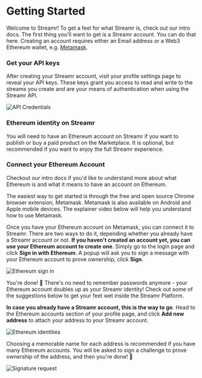

# Getting Started
Welcome to Streamr! To get a feel for what Streamr is, check out our <Link to={docsLinks.introduction}>intro docs</Link>.
The first thing you'll want to get is a Streamr account. You can do that <Link to={routes.auth.login()}>here</Link>. Creating an account requires either an Email address or a Web3 Ethereum wallet, e.g. <a href="https://metamask.io" target="blank">Metamask</a>.

### Get your API keys
After creating your Streamr account, visit your profile settings page to reveal your API keys. These keys grant you access to read and write to the streams you create and are your means of authentication when using the Streamr API.

<Image
  src={ApiCredentials}
  highResSrc={ApiCredentials2x}
  alt="API Credentials"
/>

### Ethereum identity on Streamr
You will need to have an Ethereum account on Streamr if you want to publish or buy a paid product on the Marketplace. It is optional, but recommended if you want to enjoy the full Streamr experience.

### Connect your Ethereum Account
Checkout our intro docs if you'd like to understand more about what Ethereum is and what it means to have an account on Ethereum.

The easiest way to get started is through the free and open source Chrome browser extension, Metamask. Metamask is also available on Android and Apple mobile devices. The explainer video below will help you understand how to use Metamask.

<div className={docsStyles.playerWrapper}>
    <ReactPlayer
        controls
        className={docsStyles.reactPlayer}
        url="https://www.youtube.com/watch?v=ZIGUC9JAAw8"
        width="100%"
        height="100%"
    />
</div>

Once you have your Ethereum account on Metamask, you can connect it to Streamr. There are two ways to do it, depending whether you already have a Streamr account or not. **If you haven't created an account yet, you can use your Ethereum account to create one**. Simply go to the <Link to={routes.auth.login()}>login page</Link> and click **Sign in with Ethereum**. A popup will ask you to sign a message with your Ethereum account to prove ownership, click **Sign**.

<Image
  src={SignInWithEth}
  highResSrc={SignInWithEth2x}
  alt="Ethereum sign in"
/>

You're done! 🎉 There's no need to remember passwords anymore - your Ethereum account doubles up as your Streamr identity! Check out some of the suggestions below to get your feet wet inside the Streamr Platform.

**In case you already have a Streamr account, this is the way to go**. Head to the Ethereum accounts section of your profile page, and click **Add new address** to attach your address to your Streamr account.

<Image
  src={EthIdentities}
  highResSrc={EthIdentities2x}
  alt="Ethereum identities"
/>

Choosing a memorable name for each address is recommended if you have many Ethereum accounts. You will be asked to sign a challenge to prove ownership of the address, and then you're done! 🎉      

<Image
  src={SignatureRequest}
  highResSrc={SignatureRequest2x}
  alt="Signature request"
/>
